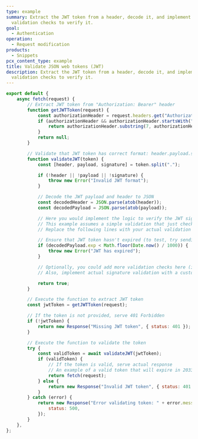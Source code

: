 ```yaml
---
type: example
summary: Extract the JWT token from a header, decode it, and implement
  validation checks to verify it.
goal:
  - Authentication
operation:
  - Request modification
products:
  - Snippets
pcx_content_type: example
title: Validate JSON web tokens (JWT)
description: Extract the JWT token from a header, decode it, and implement
  validation checks to verify it.
---
```


```js
export default {
	async fetch(request) {
		// Extract JWT token from "Authorization: Bearer" header
		function getJWTToken(request) {
			const authorizationHeader = request.headers.get("Authorization");
			if (authorizationHeader && authorizationHeader.startsWith("Bearer ")) {
				return authorizationHeader.substring(7, authorizationHeader.length);
			}
			return null;
		}

		// Validate that JWT token has correct format: header.payload.signature (for example: "eyJhbGciOiJIUzI1NiIsInR5cCI6IkpXVCJ9.eyJzdWIiOiIxMjM0NTY3ODkwIiwibmFtZSI6IkpvaG4gRG9lIiwiaWF0IjoxNjI0OTkyMDAwLCJleHAiOjE2MjI1MDAwMDB9.TldRGokRHJvG69SefbxIqAlQ6nnco6aLa3y7jsYXHMI")
		function validateJWT(token) {
			const [header, payload, signature] = token.split(".");

			if (!header || !payload || !signature) {
				throw new Error("Invalid JWT format");
			}

			// Decode the JWT payload and header to JSON
			const decodedHeader = JSON.parse(atob(header));
			const decodedPayload = JSON.parse(atob(payload));

			// Here you would implement the logic to verify the JWT signature.
			// This example assumes a simple validation that just checks the payload.
			// Replace the following lines with your actual validation logic.

			// Ensure that JWT token hasn't expired (to test, try sending a request with an expired token "eyJhbGciOiJIUzI1NiIsInR5cCI6IkpXVCJ9.eyJzdWIiOiIxMjM0NTY3ODkwIiwibmFtZSI6IkpvaG4gRG9lIiwiaWF0IjoxNjI0OTkyMDAwLCJleHAiOjE2MjI1MDAwMDB9.TldRGokRHJvG69SefbxIqAlQ6nnco6aLa3y7jsYXHMI")
			if (decodedPayload.exp < Math.floor(Date.now() / 1000)) {
				throw new Error("JWT has expired");
			}

			// Optionally, you could add more validation checks here (issuer, audience, etc.).
			// Also, implement actual signature validation with a custom function.

			return true;
		}

		// Execute the function to extract JWT token
		const jwtToken = getJWTToken(request);

		// If the token is not provided, serve 401 Forbidden
		if (!jwtToken) {
			return new Response("Missing JWT token", { status: 401 });
		}

		// Execute the function to validate the token
		try {
			const validToken = await validateJWT(jwtToken);
			if (validToken) {
				// If the token is valid, serve actual response
				// An example of a valid token that will expire in 2033 is "eyJhbGciOiJIUzI1NiIsInR5cCI6IkpXVCJ9.eyJzdWIiOiIxMjM0NTY3ODkwIiwibmFtZSI6IkpvaG4gRG9lIiwiaWF0IjoxNjI0OTkyMDAwLCJleHAiOjIwMDExMjAwMDB9._qgQ_TMrGfYgOoA8HtTZwEGoj8zAPWxsz8CT1jEAGzo"
				return fetch(request);
			} else {
				return new Response("Invalid JWT token", { status: 401 });
			}
		} catch (error) {
			return new Response("Error validating token: " + error.message, {
				status: 500,
			});
		}
	},
};
```
